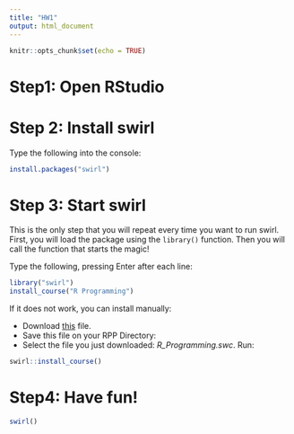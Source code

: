 ```yaml
---
title: "HW1"
output: html_document
---
```


```r
knitr::opts_chunk$set(echo = TRUE)
```

# Step1: Open RStudio

# Step 2: Install swirl
Type the following into the console:

```r
install.packages("swirl")
```

# Step 3: Start swirl
This is the only step that you will repeat every time you want to run swirl. First, you will load the package using the ```library()``` function. Then you will call the function that starts the magic! 

Type the following, pressing Enter after each line:

```r
library("swirl")
install_course("R Programming")
```

If it does not work, you can install manually:

* Download [this](http://swirlstats.com/scn/R_Programming.swc) file. 
* Save this file on your RPP Directory:
* Select the file you just downloaded: *R_Programming.swc*.
Run:
```r
swirl::install_course() 
```

# Step4: Have fun!


```r
swirl()
```


